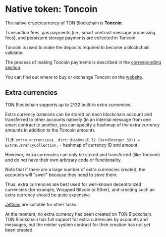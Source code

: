 
# Native token: Toncoin

The native cryptocurrency of TON Blockchain is **Toncoin**.

Transaction fees, gas payments (i.e., smart contract message processing fees), and persistent storage payments are collected in Toncoin.

Toncoin is used to make the deposits required to become a blockchain validator.

The process of making Toncoin payments is described in the [corresponding section](/v3/guidelines/dapps/asset-processing/payments-processing).

You can find out where to buy or exchange Toncoin on the [website](https://ton.org/coin).

## Extra currencies

TON Blockchain supports up to 2^32 built-in extra currencies.

Extra currency balances can be stored on each blockchain account and transferred to other accounts natively (in an internal message from one smart contract to another, you can specify a hashmap of the extra currency amounts in addition to the Toncoin amount).

TLB: `extra_currencies$_ dict:(HashmapE 32 (VarUInteger 32)) = ExtraCurrencyCollection;` - hashmap of currency ID and amount.

However, extra currencies can only be stored and transferred (like Toncoin) and do not have their own arbitrary code or functionality.

Note that if there are a large number of extra currencies created, the accounts will "swell" because they need to store them.

Thus, extra currencies are best used for well-known decentralized currencies (for example, Wrapped Bitcoin or Ether), and creating such an extra currency should be quite expensive.

[Jettons](/v3/documentation/dapps/defi/tokens#jettons-fungible-tokens) are suitable for other tasks.

At the moment, no extra currency has been created on TON Blockchain. TON Blockchain has full support for extra currencies by accounts and messages, but the minter system contract for their creation has not yet been created.

<Feedback />
